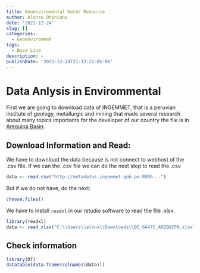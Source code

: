```yaml
---
title: Geoenviromental Water Resource
author: Alonso Otiniano
date: '2021-12-24'
slug: []
categories:
  - Geoenviroment
tags:
  - Base Line
description: ~
publishDate: '2021-12-24T21:12:22-05:00'
---
```


# Data Anlysis in Envirommental 

First we are going to download data of INGEMMET, that is a peruvian institute of geology, metallurgic and mining that made several research about many topics importants for the developer of our country the file is in [Arequipa Basin](http://metadatos.ingemmet.gob.pe:8080/geonetwork/srv/spa/catalog.search#/metadata/394d7f24-6c1e-46d1-ac34-d7f13c1c5c66).

## Download Information and Read:

We have to download the data because is not connect to webhost of the .csv file. If we can the .csv file we can do the next step to read the .csv

```r
data <- read.csv("http://metadatos.ingemmet.gob.pe:8080...")
```

But if we do not have, do the next:

```r
choose.files()
```

We have to install `readxl` in our rstudio software to read the file .xlsx.

```r
library(readxl)
data <- read_xlsx("C:\\Users\\alons\\Downloads\\BD_GA47C_AREQUIPA.xlsx")
```

## Check information

```r
library(DT)
datatable(data.frame(colnames(data)))
```
